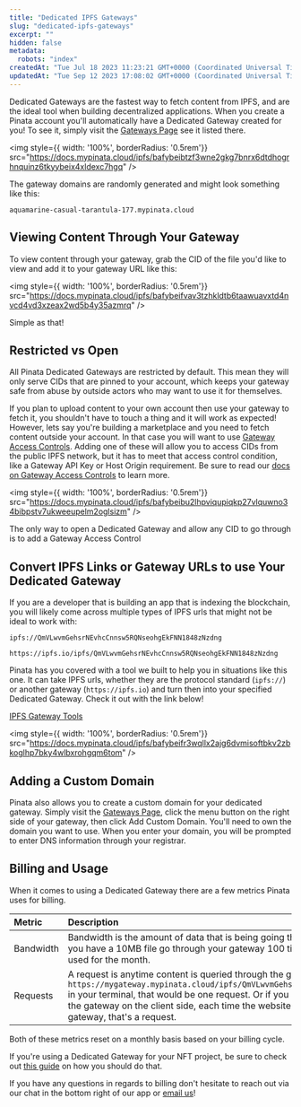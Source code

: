 ```yaml
---
title: "Dedicated IPFS Gateways"
slug: "dedicated-ipfs-gateways"
excerpt: ""
hidden: false
metadata: 
  robots: "index"
createdAt: "Tue Jul 18 2023 11:23:21 GMT+0000 (Coordinated Universal Time)"
updatedAt: "Tue Sep 12 2023 17:08:02 GMT+0000 (Coordinated Universal Time)"
---
```

Dedicated Gateways are the fastest way to fetch content from IPFS, and are the ideal tool when building decentralized applications. When you create a Pinata account you'll automatically have a Dedicated Gateway created for you! To see it, simply visit the [Gateways Page]() see it listed there. 

<img style={{ width: '100%', borderRadius: '0.5rem'}} src="https://docs.mypinata.cloud/ipfs/bafybeibtzf3wne2gkg7bnrx6dtdhogrhnquinz6tkyybeix4xldexc7hgq" />

The gateway domains are randomly generated and might look something like this:

`aquamarine-casual-tarantula-177.mypinata.cloud`

## Viewing Content Through Your Gateway

To view content through your gateway, grab the CID of the file you'd like to view and add it to your gateway URL like this:

<img style={{ width: '100%', borderRadius: '0.5rem'}} src="https://docs.mypinata.cloud/ipfs/bafybeifvav3tzhkldtb6taawuavxtd4nvcd4vd3xzeax2wd5b4y35azmrq" />

Simple as that!

## Restricted vs Open

All Pinata Dedicated Gateways are restricted by default. This mean they will only serve CIDs that are pinned to your account, which keeps your gateway safe from abuse by outside actors who may want to use it for themselves. 

If you plan to upload content to your own account then use your gateway to fetch it, you shouldn't have to touch a thing and it will work as expected! However, lets say you're building a marketplace and you need to fetch content outside your account. In that case you will want to use [Gateway Access Controls](). Adding one of these will allow you to access CIDs from the public IPFS network, but it has to meet that access control condition, like a Gateway API Key or Host Origin requirement. Be sure to read our [docs on Gateway Access Controls]() to learn more.

<img style={{ width: '100%', borderRadius: '0.5rem'}} src="https://docs.mypinata.cloud/ipfs/bafybeibu2lhpviqupiqkp27vlquwno34bibpstv7ukweeupelm2oglsizm" />

<Note>The only way to open a Dedicated Gateway and allow any CID to go through is to add a Gateway Access Control</Note>

## Convert IPFS Links or Gateway URLs to use Your Dedicated Gateway

If you are a developer that is building an app that is indexing the blockchain, you will likely come across multiple types of IPFS urls that might not be ideal to work with: 

```
ipfs://QmVLwvmGehsrNEvhcCnnsw5RQNseohgEkFNN1848zNzdng

https://ipfs.io/ipfs/QmVLwvmGehsrNEvhcCnnsw5RQNseohgEkFNN1848zNzdng
```

Pinata has you covered with a tool we built to help you in situations like this one. It can take IPFS urls, whether they are the protocol standard (`ipfs://`) or another gateway (`https://ipfs.io`) and turn then into your specified Dedicated Gateway. Check it out with the link below! 

<Note>[IPFS Gateway Tools](https://github.com/PinataCloud/ipfs-gateway-tools)</Note>

<img style={{ width: '100%', borderRadius: '0.5rem'}} src="https://docs.mypinata.cloud/ipfs/bafybeifr3wqllx2ajg6dvmisoftbkv2zbkoglhp7bky4wlbxrohgqm6tom" />


## Adding a Custom Domain

Pinata also allows you to create a custom domain for your dedicated gateway. Simply visit the [Gateways Page](doc:gateways),  click the menu button on the right side of your gateway, then click Add Custom Domain. You'll need to own the domain you want to use. When you enter your domain, you will be prompted to enter DNS information through your registrar.

## Billing and Usage

When it comes to using a Dedicated Gateway there are a few metrics Pinata uses for billing.

| Metric    | Description                                                                                                                                                                                                                                                                                                                                                                              |
| :-------- | :--------------------------------------------------------------------------------------------------------------------------------------------------------------------------------------------------------------------------------------------------------------------------------------------------------------------------------------------------------------------------------------- |
| Bandwidth | Bandwidth is the amount of data that is being going through your Gateway. For instance, if you have a 10MB file go through your gateway 100 times, that would be 1GB of bandwidth used for the month.                                                                                                                                                                                    |
| Requests  | A request is anytime content is queried through the gateway, so if you run `wget https://mygateway.mypinata.cloud/ipfs/QmVLwvmGehsrNEvhcCnnsw5RQNseohgEkFNN1848zNzdng` in your terminal, that would be one request. Or if you had someone visit your app that uses the gateway on the client side, each time the website requests content from IPFS using the gateway, that's a request. |

Both of these metrics reset on a monthly basis based on your billing cycle. 

<Note>If you're using a Dedicated Gateway for your NFT project, be sure to check out [this guide](https://knowledge.pinata.cloud/en/articles/6461213-token-uris-in-nft-projects) on how you should do that.</Note>

If you have any questions in regards to billing don't hesitate to reach out via our chat in the bottom right of our app or [email us](mailto:team@pinata.cloud)!
